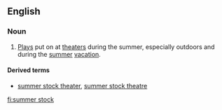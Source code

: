 ==English==
===Noun===
{{en-noun|head=[[summer]] [[stock]]|-}}

# {{context|US|lang=en}} [[play|Plays]] put on at [[theater]]s during the summer, especially outdoors and during the [[summer]] [[vacation]].

====Derived terms====
* [[summer stock theater]], [[summer stock theatre]]

[[fi:summer stock]]